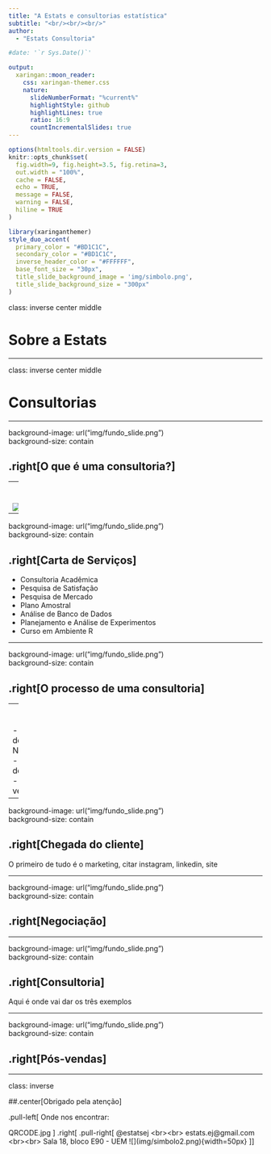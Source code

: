 ---
title: "A Estats e consultorias estatística"
subtitle: "<br/><br/><br/>" 
author: 
  - "Estats Consultoria"

#date: '`r Sys.Date()`'

output:
  xaringan::moon_reader:
    css: xaringan-themer.css
    nature:
      slideNumberFormat: "%current%"
      highlightStyle: github
      highlightLines: true
      ratio: 16:9
      countIncrementalSlides: true
---


```{r setup, include=FALSE}
options(htmltools.dir.version = FALSE)
knitr::opts_chunk$set(
  fig.width=9, fig.height=3.5, fig.retina=3,
  out.width = "100%",
  cache = FALSE,
  echo = TRUE,
  message = FALSE, 
  warning = FALSE,
  hiline = TRUE
)
```

```{r xaringan-themer, include=FALSE, warning=FALSE}
library(xaringanthemer)
style_duo_accent(
  primary_color = "#BD1C1C",
  secondary_color = "#BD1C1C",
  inverse_header_color = "#FFFFFF",
  base_font_size = "30px",
  title_slide_background_image = 'img/simbolo.png',
  title_slide_background_size = "300px"
)
```


class: inverse center middle

# Sobre a Estats


---

class: inverse center middle

# Consultorias

---

background-image: url("img/fundo_slide.png")  
background-size: contain

## .right[O que é uma consultoria?]

--
<br><br>
![](img/consutoria_dic.png)

---

background-image: url("img/fundo_slide.png")  
background-size: contain

## .right[Carta de Serviços]

- Consultoria Acadêmica
- Pesquisa de Satisfação
- Pesquisa de Mercado
- Plano Amostral
- Análise de Banco de Dados
- Planejamento e Análise de Experimentos
- Curso em Ambiente R


---

background-image: url("img/fundo_slide.png")  
background-size: contain

## .right[O processo de uma consultoria]

--
<br><br>
- Chegada do cliente
- Negociação
- Prestação de serviços
- Pós-vendas

---

background-image: url("img/fundo_slide.png")  
background-size: contain

## .right[Chegada do cliente]

O primeiro de tudo é o marketing, citar instagram, linkedin, site

---

background-image: url("img/fundo_slide.png")  
background-size: contain

## .right[Negociação]

---

background-image: url("img/fundo_slide.png")  
background-size: contain

## .right[Consultoria]

Aqui é onde vai dar os três exemplos


--- 

background-image: url("img/fundo_slide.png")  
background-size: contain

## .right[Pós-vendas]

---

class: inverse

##.center[Obrigado pela atenção]

.pull-left[
Onde nos encontrar:

QRCODE.jpg
]
.right[
.pull-right[
 @estatsej
 <br><br>
 estats.ej@gmail.com
 <br><br>
 Sala 18, bloco E90 - UEM
  ![](img/simbolo2.png){width=50px}
]]


